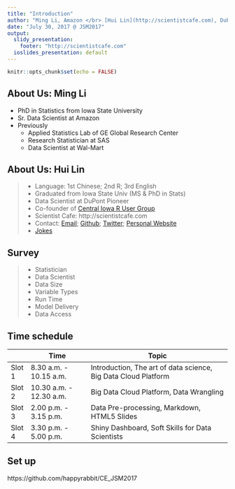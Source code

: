 ```yaml
---
title: "Introduction"
author: "Ming Li, Amazon </br> [Hui Lin](http://scientistcafe.com), DuPont"
date: "July 30, 2017 @ JSM2017"
output: 
  slidy_presentation: 
    footer: "http://scientistcafe.com"
  ioslides_presentation: default
---
```


```r
knitr::opts_chunk$set(echo = FALSE)
```

## About Us: Ming Li

- PhD in Statistics from Iowa State University 
- Sr. Data Scientist at Amazon
- Previously
    - Applied Statistics Lab of GE Global Research Center
    - Research Statistician at SAS
    - Data Scientist at Wal-Mart 

## About Us: Hui Lin

> - Language: 1st Chinese; 2nd R; 3rd English
> - Graduated from Iowa State Univ (MS & PhD in Stats)
> - Data Scientist at DuPont Pioneer
> - Co-founder of [ Central Iowa R User Group](http://www.meetup.com/Central-Iowa-R-User-Group/)
> - Scientist Cafe: http://scientistcafe.com
> - Contact: [Email](longqiman@gmail.com);   [Github](https://github.com/happyrabbit);  [Twitter](https://twitter.com/gossip_rabbit);
[Personal Website](http://linhui.org)
>- [Jokes](http://hui1987.com/jokes.html)


## Survey

> - Statistician
> - Data Scientist
> - Data Size
> - Variable Types
> - Run Time
> - Model Delivery
> - Data Access

## Time schedule

|  | Time | Topic |
|--------|-------------------------|---------------------------------------------------------|
| Slot 1 | 8.30 a.m. - 10.15 a.m. | Introduction, The art of data science, Big Data Cloud Platform |
| Slot 2 | 10.30 a.m. - 12.30 a.m. | Big Data Cloud Platform, Data Wrangling |
| Slot 3 | 2.00 p.m. - 3.15 p.m. | Data Pre-processing, Markdown, HTML5 Slides|
| Slot 4 | 3.30 p.m. - 5.00 p.m. | Shiny Dashboard, Soft Skills for Data Scientists|

## Set up

https://github.com/happyrabbit/CE_JSM2017



